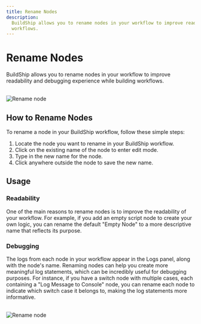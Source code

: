 ```yaml
---
title: Rename Nodes
description:
  BuildShip allows you to rename nodes in your workflow to improve readability and debugging experience while building
  workflows.
---
```



# Rename Nodes

BuildShip allows you to rename nodes in your workflow to improve readability and debugging experience while building
workflows.

<br />
<Image src={renameNode1} alt='Rename node' width={1200} />

## How to Rename Nodes

To rename a node in your BuildShip workflow, follow these simple steps:

1. Locate the node you want to rename in your BuildShip workflow.
2. Click on the existing name of the node to enter edit mode.
3. Type in the new name for the node.
4. Click anywhere outside the node to save the new name.

## Usage

### Readability

One of the main reasons to rename nodes is to improve the readability of your workflow. For example, if you add an empty
script node to create your own logic, you can rename the default "Empty Node" to a more descriptive name that reflects
its purpose.

### Debugging

The logs from each node in your workflow appear in the Logs panel, along with the node's name. Renaming nodes can help
you create more meaningful log statements, which can be incredibly useful for debugging purposes. For instance, if you
have a switch node with multiple cases, each containing a "Log Message to Console" node, you can rename each node to
indicate which switch case it belongs to, making the log statements more informative.

<br />
<Image src={renameNode2} alt='Rename node' width={1200} />
